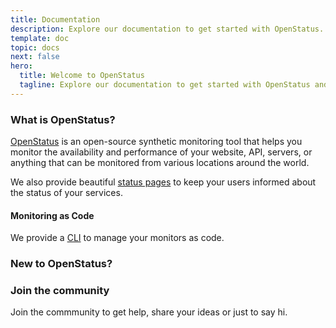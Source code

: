 ```yaml
---
title: Documentation
description: Explore our documentation to get started with OpenStatus.
template: doc
topic: docs
next: false
hero:
  title: Welcome to OpenStatus
  tagline: Explore our documentation to get started with OpenStatus and start monitoring your services.
---
```



### What is OpenStatus?

[OpenStatus](https://www.openstatus.dev) is an open-source synthetic monitoring tool that helps you monitor the availability and performance of your website, API, servers, or anything that can be monitored from various locations around the world.

We also provide beautiful [status pages](/status-page/overview) to keep your users informed about the status of your services.

#### Monitoring as Code

We provide a [CLI](/cli/getting-started) to manage your monitors as code.

### New to OpenStatus?


<CardGrid >
    <LinkCard title="Concepts"   href="/concept/getting-started/" description="Read about the concept behind OpenStatus" />
    <LinkCard title="Tutorials"  href="/tutorial/getting-started/" description="Read our tutorials to learn how to use OpenStatus" />
    <LinkCard title="Guides"  href="/guides/getting-started/" description="Some useful guides about openstatus" />
    <LinkCard title="Help"  href="/help/support/" description="Need help?" />
</CardGrid>


### Join the community

Join the commmunity to get help, share your ideas or just to say hi.

<CardGrid>
<LinkCard href="https://www.openstatus.dev/discord" title="Discord"/>
<LinkCard href="https://bsky.app/profile/openstatus.dev" title="Bluesky" />
</CardGrid>
